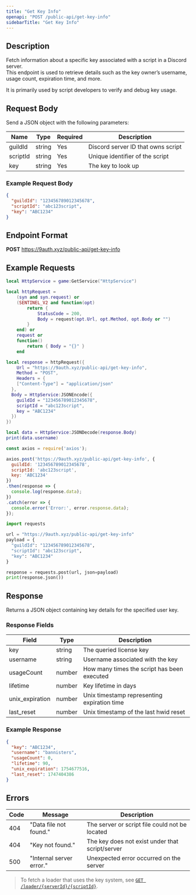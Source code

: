 ```yaml
---
title: "Get Key Info"
openapi: "POST /public-api/get-key-info"
sidebarTitle: "Get Key Info"
---
```


## Description

Fetch information about a specific key associated with a script in a Discord server.\
This endpoint is used to retrieve details such as the key owner’s username, usage count, expiration time, and more.

It is primarily used by script developers to verify and debug key usage.

## Request Body

Send a JSON object with the following parameters:

| Name     | Type   | Required | Description                        |
| -------- | ------ | -------- | ---------------------------------- |
| guildId  | string | Yes      | Discord server ID that owns script |
| scriptId | string | Yes      | Unique identifier of the script    |
| key      | string | Yes      | The key to look up                 |

### Example Request Body

```json
{
  "guildId": "123456789012345678",
  "scriptId": "abc123script",
  "key": "ABC1234"
}
```

## Endpoint Format

**POST** https://9auth.xyz/public-api/get-key-info

## Example Requests

<CodeGroup>

```lua Lua
local HttpService = game:GetService("HttpService")

local httpRequest =
    (syn and syn.request) or
    (SENTINEL_V2 and function(opt)
        return {
            StatusCode = 200,
            Body = request(opt.Url, opt.Method, opt.Body or "")
        }
    end) or
    request or
    function()
        return { Body = "{}" }
    end

local response = httpRequest({
    Url = "https://9auth.xyz/public-api/get-key-info",
    Method = "POST",
    Headers = {
    ["Content-Type"] = "application/json"
  },
  Body = HttpService:JSONEncode({
    guildId = "123456789012345678",
    scriptId = "abc123script",
    key = "ABC1234"
  })
})

local data = HttpService:JSONDecode(response.Body)
print(data.username)
```

```javascript Node JS
const axios = require('axios');

axios.post('https://9auth.xyz/public-api/get-key-info', {
  guildId: '123456789012345678',
  scriptId: 'abc123script',
  key: 'ABC1234'
})
.then(response => {
  console.log(response.data);
})
.catch(error => {
  console.error('Error:', error.response.data);
});
```
```python Python
import requests

url = "https://9auth.xyz/public-api/get-key-info"
payload = {
  "guildId": "123456789012345678",
  "scriptId": "abc123script",
  "key": "ABC1234"
}

response = requests.post(url, json=payload)
print(response.json())

```

</CodeGroup>

## Response

Returns a JSON object containing key details for the specified user key.

### Response Fields

| Field           | Type   | Description                                 |
| --------------- | ------ | ------------------------------------------- |
| key             | string | The queried license key                     |
| username        | string | Username associated with the key            |
| usageCount      | number | How many times the script has been executed |
| lifetime        | number | Key lifetime in days                        |
| unix_expiration | number | Unix timestamp representing expiration time |
| last_reset      | number | Unix timestamp of the last hwid reset       |

### Example Response

```json
{
  "key": "ABC1234",
  "username": "bannisters",
  "usageCount": 0,
  "lifetime": 90,
  "unix_expiration": 1754677516,
  "last_reset": 1747404386
}
```

## Errors

| Code | Message                  | Description                                     |
| ---- | ------------------------ | ----------------------------------------------- |
| 404  | "Data file not found."   | The server or script file could not be located  |
| 404  | "Key not found."         | The key does not exist under that script/server |
| 500  | "Internal server error." | Unexpected error occurred on the server         |

> To fetch a loader that uses the key system, see [`GET /loader/{serverId}/{scriptId}`](/docs/loader).